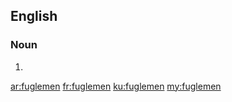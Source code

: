 ==English==

===Noun===
{{head|en|plural}}

# {{plural of|fugleman|lang=en|nocat=1}}

[[ar:fuglemen]]
[[fr:fuglemen]]
[[ku:fuglemen]]
[[my:fuglemen]]